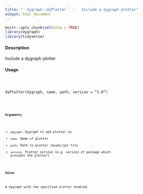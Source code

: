 ```yaml
---
title: "``dygraph::dyPlotter`` -   Include a dygraph plotter"
output: html_document
---
```


```r
knitr::opts_chunk$set(echo = TRUE)
library(dygraph)
library(tidyverse)
```

#### Description

Include a dygraph plotter

#### Usage

<pre><code>

dyPlotter(dygraph, name, path, version = "1.0")

<code><pre>

#### Arguments

* ``dygraph``: Dygraph to add plotter to
* ``name``: Name of plotter
* ``path``: Path to plotter JavaScript file
* ``version``: Plotter version (e.g. version of package which provides the plotter)

#### Value

A dygraph with the specified plotter enabled.
